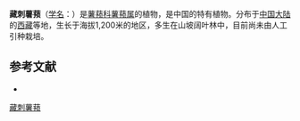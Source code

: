 {{Speciesbox
| name = 藏刺薯蓣
| status = 
| status_system = 
| image =
| genus = Dioscorea
| species = xizanensis
| authority = C. T. Ting
}}

'''藏刺薯蓣'''（[[学名|学名]]：{{lang|la|''Dioscorea xizanensis''}}）是[[薯蓣科|薯蓣科]][[薯蓣属|薯蓣属]]的植物，是中国的特有植物。分布于[[中国大陆|中国大陆]]的[[西藏|西藏]]等地，生长于海拔1,200米的地区，多生在山坡阔叶林中，目前尚未由人工引种栽培。

== 参考文献 ==
<div class="references-small">
* {{cite web| url =http://www.bioinfo.cn/db05/KmzwSpecies.php?action=view&id=7742| title =藏刺薯蓣| work =《中国高等植物数据库全库》| publisher =中国科学院微生物研究所| author =昆明植物研究所| accessdate =2009-02-24| deadurl =yes| archiveurl =https://web.archive.org/web/20160305060058/http://www.bioinfo.cn/db05/KmzwSpecies.php?action=view&id=7742| archivedate =2016-03-05}}
</div>

[[Category:薯蓣属|藏刺薯蓣]]


{{植物小作品}}